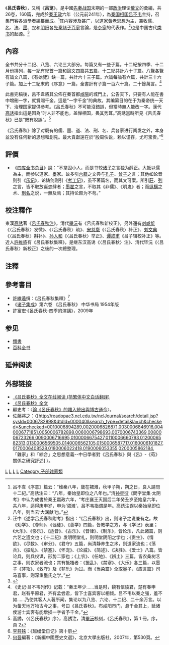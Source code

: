 {{Infobox 古籍
|image =
|全名 = 《'''呂氏春秋'''》
|原名 =
|別名 =《'''呂览'''》

|託名作者 =
|編集者 =[[秦国|秦国]][[宰相|相国]][[吕不韦|吕不韦]]及其門人集體編纂
|輯錄者 =
|文字 = [[汉语|汉语]]
|國家 = [[中国|中国]]
|成書年代 = [[秦始皇|秦王政]]六年（公元前241年）
|亡佚年代 =
|偽託年代 =
|注解者 =
|篇數 =
|原書篇數 =160篇
|今本篇數 =
|卷數 = 26卷
|原書卷數 =
|今本卷數 =
|章回 =
|最初著錄 =
|版本 =
|分類 = [[杂家|杂家]]
}}《'''呂氏春秋'''》，又稱《'''呂览'''》，是中國[[先秦|先秦]][[战国|战国]]末期的一部[[政治|政治]]理论[[散文|散文]]的彙編，共26卷，160篇，完成於[[秦始皇|秦王政]]六年（公元前241年），為[[秦国|秦国]][[宰相|相国]][[吕不韦|吕不韦]]主持，召集門客各派學者編纂而成。<ref>呂不韋《序意》篇云：“维秦八年，歲在裙滩，秋甲子朔，朔之日，良人請問十二紀。”高誘注曰：“八年，秦始皇即位之八年也。”清[[孙星衍|孙星衍]]《問字堂集·太阴考》中认为成書於秦王嬴政六年，“考庄襄王灭国后二年癸丑岁至始皇六年，共八年，适得庚申岁，申为‘涒滩’，吕不韦指谓是年。高诱注误以秦始皇即位八年，则当云‘大渊献’也。”</ref>其内容涉及甚广，以[[道家|道家黃老]]思想为主，兼收[[儒家|儒]]、[[名家|名]]、[[法家|法]]、[[墨家|墨]]、[[农家|农]]和[[阴阳家|阴阳]]各[[先秦|先秦]][[諸子百家|諸子百家]]言論，是[[杂家|杂家]]的代表作。<ref>汪中《述学吕氏春秋附考》指出：“《吕氏春秋》出，则诸子之说兼有之。故《劝学》、《尊师》、《诬徒》、《善学》四篇，皆教学之方，与《学记》表里；《大乐》、《侈乐》、《适音》、《古乐》、《音律》、《制乐》，皆论乐，凡此诸篇，则六艺之遗文也；《十二纪》发明明堂礼，则明堂阴阳之学也；《贵生》、《情欲》、《尽数》、《审分》、《君守》五篇，尚清静养生之术，则道家流也；《荡兵》、《振乱》、《禁塞》、《怀宠》、《论威》、《简述》、《决胜》、《爱士》八篇。皆论兵，则兵权谋，形势二家也；《上农》、《任地》、《辨土》三篇，皆农桑树艺之事，则农家者流也；其有抵牾者：《振乱》、《禁塞》、《大乐》各三篇，以墨子《非攻》、《救守》及《非乐》为过。而《当染篇》全取墨子，《应言篇》司马喜事，则深重墨氏之学。”</ref>也是中国古代[[类书|类书]]的起源。<ref>{{cite book| author = [[金常政|金常政]] | title = 百科全书的故事 | publisher = 北京图书馆出版社 | date = 2005-03 | location = 北京 | pages =5 | url = | doi = | id = | isbn = 7501326231 }}</ref>

== 內容 ==
全书共分十二纪、八览、六论三大部分。每篇又有一些子篇。十二紀按四季、十二月份排列，每一紀有紀首一篇和論文四篇共五篇，十二紀共計六十子篇。八覽各覽有論文八篇，《有始覽》缺一篇，共計六十三子篇。六論每論有六篇，共計三十六子篇。加上十二紀末的《序意》一篇，全書計有子篇一百六十篇。二十餘萬言。<ref>《史记·吕不韦列传》记载：“秦王年少……当是时，魏有信陵君，楚有春申君，赵有平原君，齐有孟尝君，皆下士喜宾客以相倾。吕不韦以秦之强，羞不如……乃使其客人人著所闻，集论以为八览、六论、十二纪、二十余万言。以为备天地万物古今之事，号曰《吕氏春秋》。布咸阳市门，悬千金其上，延诸侯游士宾客有能增损一字者予千金。”</ref>

此書完稿後，呂不韋將其公佈在秦首都[[咸陽|咸陽]]的城門上，公告天下，只要有人能在書中增刪一字，就賞賜千金。這是“一字千金”的典故。其编纂目的在于为秦帝统一天下、治理国家提供参考。《吕氏春秋》不可能沒錯誤，但當時無人能改一字。漢代[[高诱|高诱]]指出這是因為“时人非不能也，盖惮相国，畏其势耳。”高誘當時所見《呂氏春秋》已是“既有脫誤”。<ref>高誘，〈《呂氏春秋》序〉，高誘注，清[[畢沅|畢沅]]校刻，《呂氏春秋》，第 1 冊，序，頁 2</ref>

《吕氏春秋》除了对既有的儒、墨、道、法、刑、名、兵各家进行阐发之外，本身並没有任何新的思想和創見。最大貢獻還在於“殷周佚说，赖以谨存，尤可宝贵。”<ref>[[李慈铭|李慈铭]]：《越缦堂日记》第十册</ref>

==評價==
* 《[[四库全书总目|四库全书总目]]》說：“不韋固小人，而是书较[[诸子|诸子]]之言独为醇正。大抵以儒為主，而参以道家、墨家。故多引[[十三经|六籍]]之文典与[[孔子|孔子]]、[[曾子|曾子]]之言；其他如论音则引《[[乐记|乐记]]》，论铸剑则引《[[考工记|考工记]]》，虽不著篇名，而其文可案。所引[[莊子|莊]]、[[列子|列]]之言，皆不取放诞恣肆者；[[墨翟|墨翟]]之言，不取其《非儒》、《明鬼》者；而[[纵横家|纵横]]之术、[[法家|刑名]]之说，一無及焉；其持论颇为不苟。”

== 校注釋作 ==
東漢[[高誘|高誘]]著《[[呂氏春秋注|呂氏春秋注]]》。清代[[畢沅|畢沅]]有《呂氏春秋新校正》，另外還有[[刘咸炘|刘咸炘]]《〈吕氏春秋〉发微》、《〈吕氏春秋〉疏》、[[宋慈袌|宋慈袌]]《〈吕氏春秋〉补正》、[[刘文典|刘文典]]《〈吕氏春秋〉斠补》、[[孙人和|孙人和]]《〈吕氏春秋〉举正》、[[谭戒甫|谭戒甫]]《吕子辑校补正》等。近人[[许维遹|許維遹]]有《呂氏春秋集釋》，是继东汉高诱《〈吕氏春秋〉注》、清代毕沅《〈吕氏春秋〉新校正》之後的一次總整理。

==注釋==
{{reflist|2}}

==參考書目==
*[[許維遹|許維遹]]撰：《呂氏春秋集釋》<ref>[[何晉|何晉]]編著：《新編中國歷史文選》，北京大學出版社，2007年，第530頁。</ref>
*《[[诸子集成|诸子集成]]》第六卷 《吕氏春秋》 中华书局 1954年版
*許富宏·《呂氏春秋-四季的演講》，2009年

==参见==
* [[類書|類書]]
* [[百科全书|百科全书]]

== 延伸阅读 ==
{{Wikisource further reading}}
{{Wikiquote}}

==外部链接==
* [http://www.8bei8.com/book/lvshichunqiu.html 《吕氏春秋》全文在线阅读 (简繁体中文白话翻译)]{{Wayback|url=http://www.8bei8.com/book/lvshichunqiu.html |date=20201124011921 }}
* [http://ctext.org/lv-shi-chun-qiu/zh 《呂氏春秋》全文]{{Wayback|url=http://ctext.org/lv-shi-chun-qiu/zh |date=20130610043316 }}
*顧史考：〈[http://tao.wordpedia.com/show_pdf.ashx?sess=fvjnyy55fzwc35rvx0dlpy45&file_name=JO00000012_1_99-122&file_type=q 論《呂氏春秋》的雜入統出與博古通今]{{Wayback|url=http://tao.wordpedia.com/show_pdf.ashx?sess=fvjnyy55fzwc35rvx0dlpy45&file_name=JO00000012_1_99-122&file_type=q |date=20200630005635 }}〉。
*佐藤將之：〈[http://readopac3.ncl.edu.tw/nclJournal/search/detail.jsp?sysId=0006782898&dtdId=000040&search_type=detail&la=ch&checked=&unchecked=0010006894289,0020006826871,0030006846916,0040006771851,0050006782898,0060006798693,0070006743369,0080006723266,0090006716695,0100006675427,0110006660793,0120006582313,0130006569505,0140006562105,0150006587717,0160006101827,0170006408528,0180006022418,0190006053355,0200005862184, 「雜家」和「綜合」之思想意義--中日學者對《呂氏春秋》與《呂》-《荀》關係之研究評述] {{Wayback|url=http://readopac3.ncl.edu.tw/nclJournal/search/detail.jsp?sysId=0006782898&dtdId=000040&search_type=detail&la=ch&checked=&unchecked=0010006894289,0020006826871,0030006846916,0040006771851,0050006782898,0060006798693,0070006743369,0080006723266,0090006716695,0100006675427,0110006660793,0120006582313,0130006569505,0140006562105,0150006587717,0160006101827,0170006408528,0180006022418,0190006053355,0200005862184, |date=20210116090215 }}〉。
[[Category:中国哲学|L]]
[[Category:诸子百家|L]]
[[Category:雜家|L]]
[[Category:先秦典籍|L]]
[[Category:子部雜家類|Category:子部雜家類]]